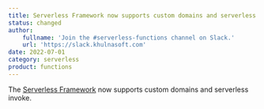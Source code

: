 ```yaml
---
title: Serverless Framework now supports custom domains and serverless invoke
status: changed
author:
    fullname: 'Join the #serverless-functions channel on Slack.'
    url: 'https://slack.khulnasoft.com'
date: 2022-07-01
category: serverless
product: functions
---
```


The [Serverless Framework](/serverless/functions/concepts/#serverless-framework) now supports custom domains and serverless invoke.